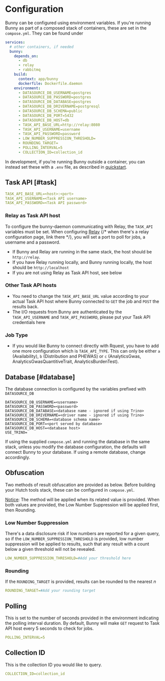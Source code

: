 # Configuration

Bunny can be configured using environment variables.
If you're running Bunny as part of a composed stack of containers, these are set in the `compose.yml`.
They can be found under

```yaml
services:
  # other containers, if needed
  bunny:
    depends_on:
      - db
      - relay
      - rabbitmq
    build:
      context: app/bunny
      dockerfile: Dockerfile.daemon
    environment:
      - DATASOURCE_DB_USERNAME=postgres
      - DATASOURCE_DB_PASSWORD=postgres
      - DATASOURCE_DB_DATABASE=postgres
      - DATASOURCE_DB_DRIVERNAME=postgresql
      - DATASOURCE_DB_SCHEMA=public
      - DATASOURCE_DB_PORT=5432
      - DATASOURCE_DB_HOST=db
      - TASK_API_BASE_URL=http://relay:8080
      - TASK_API_USERNAME=username
      - TASK_API_PASSWORD=password
      - LOW_NUMBER_SUPPRESSION_THRESHOLD=
      - ROUNDING_TARGET=
      - POLLING_INTERVAL=5
      - COLLECTION_ID=collection_id
```

In development, if you're running Bunny outside a container, you can instead set these with a `.env` file, as described in [quickstart](/bunny/quickstart).

## Task API [#task]

```yaml
TASK_API_BASE_URL=<host>:<port>
TASK_API_USERNAME=<Task API username>
TASK_API_PASSWORD=<Task API password>
```

### Relay as Task API host

To configure the bunny-daemon communicating with Relay, the `TASK_API` variables must be set.
When configuring [Relay](/relay) {/* when there's a relay configuration page, link there */}, you will set a port to poll for jobs, a username and a password.

- If Bunny and Relay are running in the same stack, the host should be `http://relay`.
- If you have Relay running locally, and Bunny running locally, the host should be `http://localhost`
- If you are not using Relay as Task API host, see below

### Other Task API hosts

- You need to change the `TASK_API_BASE_URL` value according to your actual Task API host where Bunny connected to `GET` the job and `POST` the results back.
- The I/O requests from Bunny are authenticated by the `TASK_API_USERNAME` and `TASK_API_PASSWORD`, please put your Task API credentials here

### Job Type

- If you would like Bunny to connect directly with Rquest, you have to add one more configuration which is `TASK_API_TYPE`. This can only be either `a` (Availability), `b` (Distribution and PHEWAS) or `c` (AnalyticsGwas, AnalyticsGwasQuantitiveTrait, AnalyticsBurdenTest).

## Database [#database]

The database connection is configured by the variables prefixed with `DATASOURCE_DB`

```
DATASOURCE_DB_USERNAME=<username>
DATASOURCE_DB_PASSWORD=<password>
DATASOURCE_DB_DATABASE=<database name - ignored if using Trino>
DATASOURCE_DB_DRIVERNAME=<driver name - ignored if using Trino>
DATASOURCE_DB_SCHEMA=<database schema name>
DATASOURCE_DB_PORT=<port served by database>
DATASOURCE_DB_HOST=<database host>
USE_TRINO=
```

If using the supplied `compose.yml` and running the database in the same stack, unless you modify the database configuration, the defaults will connect Bunny to your database.
If using a remote database, change accordingly.

## Obfuscation

Two methods of result obfuscation are provided as below. Before building your Hutch tools stack, these can be configured in `compose.yml`.

<ins>Notice</ins>: The method will be applied when its related value is
provided. When both values are provided, the Low Number Suppression will be
applied first, then Rounding.

### Low Number Suppression

There's a data disclosure risk if low numbers are reported for a given query, so if the `LOW_NUMBER_SUPPRESSION_THRESHOLD` is provided, low number suppression will be applied to results, such that any result with a count below a given threshold will not be revealed.

```yaml
LOW_NUMBER_SUPPRESSION_THRESHOLD=#Add your threshold here
```

### Rounding

If the `ROUNDING_TARGET` is provided, results can be rounded to the nearest _n_

```yaml
ROUNDING_TARGET=#Add your rounding target
```

## Polling

This is set to the number of seconds provided in the environment indicating the polling interval duration.
By default, Bunny will make `GET` request to Task API host every 5 seconds to check for jobs.

```yaml
POLLING_INTERVAL=5
```

## Collection ID

This is the collection ID you would like to query.

```yaml
COLLECTION_ID=collection_id
```

